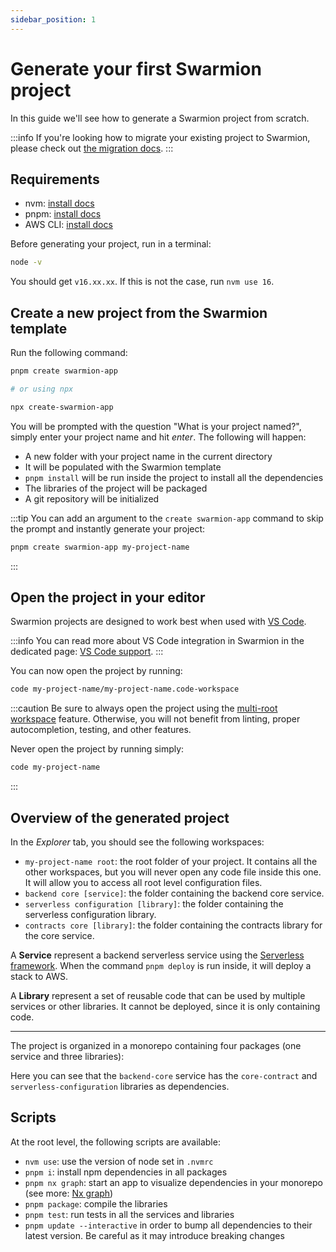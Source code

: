 ```yaml
---
sidebar_position: 1
---
```


# Generate your first Swarmion project

In this guide we'll see how to generate a Swarmion project from scratch.

:::info
If you're looking how to migrate your existing project to Swarmion, please check out [the migration docs](../how-to-guides/migration-guide).
:::

## Requirements

- nvm: [install docs](https://github.com/nvm-sh/nvm#installing-and-updating)
- pnpm: [install docs](https://pnpm.io/installation)
- AWS CLI: [install docs](https://docs.aws.amazon.com/cli/latest/userguide/install-cliv2.html)

Before generating your project, run in a terminal:

```bash
node -v
```

You should get `v16.xx.xx`. If this is not the case, run `nvm use 16`.

## Create a new project from the Swarmion template

Run the following command:

```bash
pnpm create swarmion-app

# or using npx

npx create-swarmion-app
```

You will be prompted with the question "What is your project named?", simply enter your project name and hit _enter_.
The following will happen:

- A new folder with your project name in the current directory
- It will be populated with the Swarmion template
- `pnpm install` will be run inside the project to install all the dependencies
- The libraries of the project will be packaged
- A git repository will be initialized

:::tip
You can add an argument to the `create swarmion-app` command to skip the prompt and instantly generate your project:

```bash
pnpm create swarmion-app my-project-name
```

:::

## Open the project in your editor

Swarmion projects are designed to work best when used with [VS Code](https://code.visualstudio.com/).

:::info
You can read more about VS Code integration in Swarmion in the dedicated page: [VS Code support](../why-swarmion/swarmion-tools/vscode).
:::

You can now open the project by running:

```bash
code my-project-name/my-project-name.code-workspace
```

:::caution
Be sure to always open the project using the [multi-root workspace](https://code.visualstudio.com/docs/editor/multi-root-workspaces) feature.
Otherwise, you will not benefit from linting, proper autocompletion, testing, and other features.

Never open the project by running simply:

```bash
code my-project-name
```

:::

## Overview of the generated project

In the _Explorer_ tab, you should see the following workspaces:

- `my-project-name root`: the root folder of your project. It contains all the other workspaces, but you will never open any code file inside this one. It will allow you to access all root level configuration files.
- `backend core [service]`: the folder containing the backend core service.
- `serverless configuration [library]`: the folder containing the serverless configuration library.
- `contracts core [library]`: the folder containing the contracts library for the core service.

A **Service** represent a backend serverless service using the [Serverless framework](https://serverless.com/framework/). When the command `pnpm deploy` is run inside, it will deploy a stack to AWS.

A **Library** represent a set of reusable code that can be used by multiple services or other libraries. It cannot be deployed, since it is only containing code.

---

The project is organized in a monorepo containing four packages (one service and three libraries):


<div
  style={{
    width: '100%',
    display: 'flex',
    'justify-content': 'center',
    'margin-bottom': 'var(--ifm-leading)',
  }}
>
  <ThemedImage
    alt="Swarmion app"
    sources={{
      light: basicSwarmionAppGraphLight,
      dark: basicSwarmionAppGraphDark,
    }}
  />
</div>

Here you can see that the `backend-core` service has the `core-contract` and `serverless-configuration` libraries as dependencies.

## Scripts

At the root level, the following scripts are available:

- `nvm use`: use the version of node set in `.nvmrc`
- `pnpm i`: install npm dependencies in all packages
- `pnpm nx graph`: start an app to visualize dependencies in your monorepo (see more: [Nx graph](https://nx.dev/nx/dep-graph#graph))
- `pnpm package`: compile the libraries
- `pnpm test`: run tests in all the services and libraries
- `pnpm update --interactive` in order to bump all dependencies to their latest version. Be careful as it may introduce breaking changes
